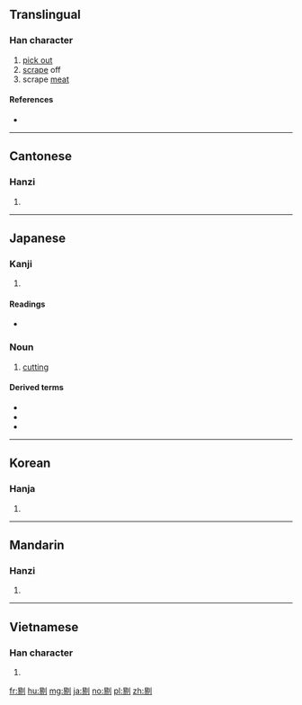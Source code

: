 ==Translingual==

===Han character===
{{Han char|rn=18|rad=刀|as=08|sn=10|four=6220<sub>0</sub>|canj=日竹中弓 (AHLN)|ids=⿰[[易]][[刂]]}}

# [[pick out]]
# [[scrape]] off
# scrape [[meat]]

====References====
* {{Han ref|kx=0140.350|dkj=02031|dj=0320.080|hdz=10344.060|uh=5254|ud=21076|bh=ADE7|bd=44519}}

----

==Cantonese==

===Hanzi===
{{yue-hanzi|jyut=|y=tik1}}

# {{defn|lang=yue|sort=刀08}}

----

==Japanese==

===Kanji===
{{ja-kanji|grade=|rs=刀08}}

# {{defn|lang=ja|sort=刀08}}

====Readings====
* {{ja-readings|on=[[てき]] (teki), [[てい]] (tei)|kun=[[えぐる]] (eguru), [[そる]] (soru)}}

===Noun===
{{ja-noun|てき}}

# [[cutting]]

====Derived terms====
{{der-top}}
* {{ja-r|剔出|てきしゅつ}}
* {{ja-r|剔除|てきじょ}}
* {{ja-r|剔抉|てっけつ}}
{{der-bottom}}

----

==Korean==

===Hanja===
{{ko-hanja|hangeul=척|rv=cheok|mr=ch'ŏk}}

# {{defn|lang=ko|sort=刀08}}

----

==Mandarin==

===Hanzi===
{{cmn-hanzi|pin=[[tī]] ([[ti1]])|wg=t'i<sup>1</sup>}}

# {{defn|lang=cmn|sort=刀08}}

----

==Vietnamese==

===Han character===
{{vi-hantu|[[dịch]], [[tích]]|rs=刀08}}

# {{defn|lang=vi|sort=刀08}}

[[fr:剔]]
[[hu:剔]]
[[mg:剔]]
[[ja:剔]]
[[no:剔]]
[[pl:剔]]
[[zh:剔]]